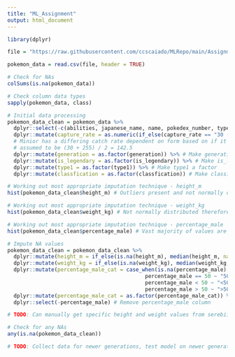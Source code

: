 ```yaml
---
title: "ML_Assignment"
output: html_document
---
```


```r

library(dplyr)

file = "https://raw.githubusercontent.com/ccscaiado/MLRepo/main/Assignment%202%20Datasets/Pokemon/pokemon.csv"

pokemon_data = read.csv(file, header = TRUE)

```

```r

# Check for NAs 
colSums(is.na(pokemon_data))

```

```r

# Check column data types 
sapply(pokemon_data, class)

```

```r

# Initial data processing 
pokemon_data_clean = pokemon_data %>% 
  dplyr::select(-c(abilities, japanese_name, name, pokedex_number, type2)) %>% # Remove unnecessary columns - type2 because of data quality (Kaggle)
  dplyr::mutate(capture_rate = as.numeric(if_else(capture_rate == "30 (Meteorite)255 (Core)", "142.5", capture_rate))) %>% # Fix character issue 
  # Minior has a differing catch rate dependent on form based on if it is above or below 50% hp and therefore the expected value for catch rate is 
  # assumed to be (30 + 255) / 2 = 142.5 
  dplyr::mutate(generation = as.factor(generation)) %>% # Make generation a factor 
  dplyr::mutate(is_legendary = as.factor(is_legendary)) %>% # Make is_legendary a factor 
  dplyr::mutate(type1 = as.factor(type1)) %>% # Make type1 a factor 
  dplyr::mutate(classfication = as.factor(classfication)) # Make classification a factor 

```

```r

# Working out most appropriate imputation technique - height_m 
hist(pokemon_data_clean$height_m) # Outliers present and not normally distributed therefore median better than mean cause less sensitive to outliers 

```

```r

# Working out most appropriate imputation technique - weight_kg 
hist(pokemon_data_clean$weight_kg) # Not normally distributed therefore median better than mean 

```

```r

# Working out most appropriate imputation technique - percentage_male 
hist(pokemon_data_clean$percentage_male) # Vast majority of values are 50 therefore mode makes most sense 

```


```r

# Impute NA values 
pokemon_data_clean = pokemon_data_clean %>% 
  dplyr::mutate(height_m = if_else(is.na(height_m), median(height_m, na.rm = TRUE), height_m)) %>% # Impute height_m NAs with median 
  dplyr::mutate(weight_kg = if_else(is.na(weight_kg), median(weight_kg, na.rm = TRUE), weight_kg)) %>% # Impute weight_kg NAs with median 
  dplyr::mutate(percentage_male_cat = case_when(is.na(percentage_male) ~ "Genderless", 
                                            percentage_male == 50 ~ "50/50",
                                            percentage_male < 50 ~ "<50",
                                            percentage_male > 50 ~ ">50")) %>% # Categorise percentage male 
  dplyr::mutate(percentage_male_cat = as.factor(percentage_male_cat)) %>% # Make percentage_male_cat a factor 
  dplyr::select(-percentage_male) # Remove percentage_male column 

# TODO: Can manually get specific height and weight values from serebii instead of imputing 

```

```r

# Check for any NAs 
any(is.na(pokemon_data_clean))

```
```r

# TODO: Collect data for newer generations, test model on newer generations 

```

